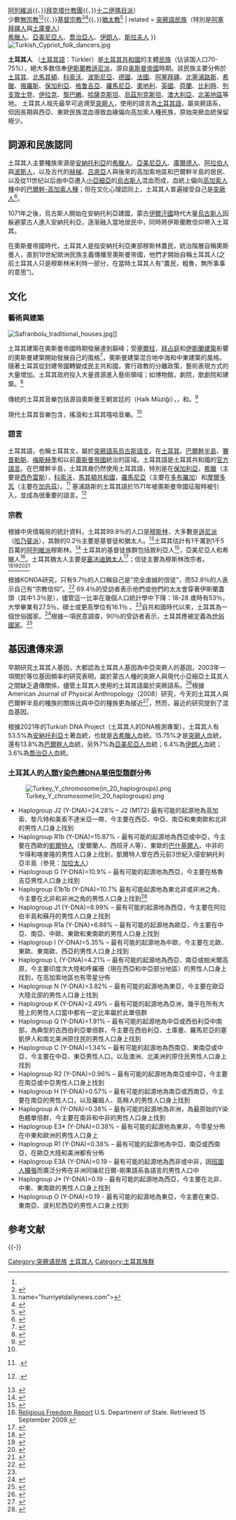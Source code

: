 {{NoteTA
|G1=地名
}}
{{Infobox ethnic group
| group = 土耳其人
| native_name = Türkler
| native_name_lang = tr
| image =
{{image array|perrow5|width=80|height=70
| image1  = Nasreddin.jpg| caption1 = [[納斯爾丁|納斯爾丁]]
| image2  = Piri reis.jpg| caption2 = [[皮瑞·雷斯|皮瑞·雷斯]]
| image3  = Dra. Safiye Ali.jpg| caption3 = [[萨菲耶·阿里|萨菲耶·阿里]]
| image4  = Beren Saat 17.4.15.jpg| caption4 = [[貝蘭·薩特|貝蘭·薩特]]
| image5 = Meryem Boz (5772849988).jpg| caption5 = [[梅尔耶姆·博兹|梅尔耶姆·博兹]]
| image6  = Aziz Sancar 0060.jpg| caption6 = [[阿齐兹·桑贾尔|阿齐兹·桑贾尔]]
| image7 = Orhan Pamuk 2009 Shankbone.jpg| caption7 = [[奥尔汗·帕穆克|奥尔汗·帕穆克]]
| image8 = Ümit Boyner (cropped).jpg| caption8 = [[於米特·納茲勒·博伊內爾|於米特·納茲勒·博伊內爾]]
| image9  = Melih Abdulhayoglu by Lakshmi.jpg| caption9 = [[米勒夫·阿杜勒哈尤格魯|米勒夫·阿杜勒哈尤格魯]]
| image10 = Semih Kaplanoğlu (Berlin Film Festival 2010).jpg| caption10 = [[森米·卡潘諾古|森米·卡潘諾古]]
| image11 = Sunay erdem.jpg| caption11 = [[蘇納伊·埃德姆|蘇納伊·埃德姆]]
| image12 = Halide adivar.jpg| caption12 = [[哈莉黛·埃迪布·阿迪瓦爾|哈莉黛·埃迪布·阿迪瓦爾]]
| image13 = Nazim Hikmet (cropped).jpg| caption13 = [[納欣·希克美|納欣·希克美]]
| image14 = Ahmet Ertegun (cropped).jpg| caption14 = [[艾哈邁德·艾特根|艾哈邁德·艾特根]]
| image15 = Beyza Arıcı 4 Eczacıbaşı VitrA TWVL 20180426 (6) (cropped).jpg| caption15 = [[貝依扎·阿勒哲|貝依扎·阿勒哲]]
| image16 = Nuribilgeceylan.jpg| caption16 = [[努里·比格·錫蘭|努里·比格·錫蘭]]
| image17 = Tarkan (9).jpg| caption17 = [[塔爾康|塔爾康]]
| image18 = Omer Asik.jpg| caption18 = [[歐米爾·阿西克|歐米爾·阿西克]]
| image19  = Arda Turan 2013 Real Madrid.jpg| caption19 = [[阿爾達·圖蘭|阿爾達·圖蘭]]
| image20 = Mesut Özil (9881761465) Cropped.jpg| caption20 = [[梅蘇特·厄齊爾|梅蘇特·厄齊爾]]
}}
| image_caption = 
| pop       = '''大約7200–7700 萬'''
|popplace  = {{flagcountry|Turkey}} 63,589,988–65,560,701<br><small>(2008 est. of 2015 pop.)</small><ref name=CIATurkey>{{Cite web|author=CIA|title=The World Factbook|url=https://www.cia.gov/library/publications/the-world-factbook/geos/tu.html|accessdate=2011-07-27|archive-date=2017-09-20|archive-url=https://web.archive.org/web/20170920072149/https://www.cia.gov/library/publications/the-world-factbook/geos/tu.html|dead-url=no}}</ref> <br />{{flagcountry|Northern Cyprus}} 315,000 {{Cref|d}}<ref name=CIACyprus>{{Cite web|author=CIA|title=The World Factbook|url=https://www.cia.gov/library/publications/the-world-factbook/geos/cy.html|archiveurl=https://web.archive.org/web/20181226020655/https://www.cia.gov/library/publications/the-world-factbook/geos/cy.html|deadurl=no|archivedate=2018-12-26|accessdate=2015-06-13}}</ref><ref>{{cite web |url=http://www.devplan.org/Nufus-2011/nufus%20son_.pdf |title=KKTC 2011 NUFUS VE KONUT SAYIMI |accessdate=2014-02-14 |deadurl=no |archiveurl=https://web.archive.org/web/20130927104440/http://www.devplan.org/Nufus-2011/nufus%20son_.pdf |archivedate=2013-09-27 }}</ref>
'''</small>'''
| region1   = {{flagcountry|Germany}}
| pop1      = 2,774,000 '''<small>(包括{{link-en|土耳其庫德人|Kurds in Turkey}})</small>'''<ref>{{cite web |title=Bevölkerung mit Migrationshintergrund - Ergebnisse des Mikrozensus - Fachserie 1 Reihe 2.2 - 2017 |url=https://www.destatis.de/DE/Themen/Gesellschaft-Umwelt/Bevoelkerung/Migration-Integration/Publikationen/Downloads-Migration/migrationshintergrund-2010220177004.pdf |pages=61 |website=[[Statistisches_Bundesamt|Statistisches Bundesamt]] |accessdate=2019-07-17 |language=de |archive-date=2019-07-17 |archive-url=https://web.archive.org/web/20190717135619/https://www.destatis.de/DE/Themen/Gesellschaft-Umwelt/Bevoelkerung/Migration-Integration/Publikationen/Downloads-Migration/migrationshintergrund-2010220177004.pdf |dead-url=no }}</ref>
| region2   = {{flagcountry|France}}
| pop2      = 820,000 (2014 estimate)<ref name="diplomatie.gouv.fr">{{cite web|url=http://www.diplomatie.gouv.fr/fr/dossiers-pays/turquie/presentation-de-la-turquie/|title=Présentation de la Turquie|website=France Diplomatie : : Ministère de l'Europe et des Affaires étrangères|accessdate=2017-12-12|archive-date=2021-01-16|archive-url=https://web.archive.org/web/20210116221644/https://www.diplomatie.gouv.fr/fr/dossiers-pays/turquie/presentation-de-la-turquie/|dead-url=no}}</ref>
| ref2     = <ref name="diplomatie.gouv.fr"/>
| region3   = {{flagcountry|United Kingdom}}
| pop3      = 500,000{{Cref|a}}
| ref3      = <ref name="Home Affairs Committee 2011 loc=38">{{Harvard citation no brackets|Home Affairs Committee|2011|loc=38}}</ref><ref>{{cite news|work=The Guardian|title=UK immigration analysis needed on Turkish legal migration, say MPs|url=https://www.theguardian.com/uk/2011/aug/01/turkish-immigration-possibilities-assessed|date=2011-08-01|accessdate=2011-08-01|archive-date=2011-08-02|archive-url=https://web.archive.org/web/20110802151021/http://www.guardian.co.uk/uk/2011/aug/01/turkish-immigration-possibilities-assessed|dead-url=no}}</ref><ref name="Federation of Turkish Associations UK">{{cite web|author=Federation of Turkish Associations UK|title=Short history of the Federation of Turkish Associations in UK|url=http://www.turkishfederationuk.org/en/index.php?option=com_content&task=view&id=26&Itemid=31|date=2008-06-19|accessdate=2011-04-13|archiveurl=https://web.archive.org/web/20120110204634/http://www.turkishfederationuk.org/en/index.php?option=com_content&task=view&id=26&Itemid=31|archivedate=2012-01-10|deadurl=yes}}</ref>
| region4  = {{flagcountry|Netherlands}}
| pop4     = 396,414{{Cref|e}}–500,000{{Cref|c}}
| ref4    = <ref>{{Cite web|url=https://opendata.cbs.nl/statline/|title=CBS Statline|website=opendata.cbs.nl|accessdate=2019-08-10|archive-date=2017-08-03|archive-url=https://web.archive.org/web/20170803035505/https://opendata.cbs.nl/statline/|dead-url=no}}</ref><ref>{{Cite web|author=Netherlands Info Services|title=Dutch Queen Tells Turkey 'First Steps Taken' On EU Membership Road|url=http://www.nisnews.nl/public/010307_2.htm|accessdate=2008-12-16|deadurl=yes|archiveurl=https://web.archive.org/web/20090113011501/http://www.nisnews.nl/public/010307_2.htm|archivedate=2009-01-13}}</ref><ref>{{Cite web|author=Dutch News|title=Dutch Turks swindled, AFM to investigate|url=http://www.dutchnews.nl/news/archives/2007/03/dutch_turks_swindled_afm_to_in.php|accessdate=2008-12-16|archive-date=2018-12-25|archive-url=https://web.archive.org/web/20181225063527/https://www.dutchnews.nl/news/2007/03/dutch_turks_swindled_afm_to_in/|dead-url=no}}</ref><ref>{{Harvnb|Türkiye Büyük Millet Meclisi|2008|loc=11}}.</ref>
| region5  = {{flagcountry|Austria}}
| pop5     = 350,000–500,000
| ref5     = <ref>{{Cite news|publisher=BBC News|title=Turkey's ambassador to Austria prompts immigration spat|url=https://www.bbc.co.uk/news/world-europe-11725311|accessdate=2010-11-10|date=2010-11-10|archive-date=2017-09-19|archive-url=https://web.archive.org/web/20170919151104/http://www.bbc.co.uk/news/world-europe-11725311|dead-url=no}}</ref><ref>{{cite web|author=CBN|title=Turkey's Islamic Ambitions Grip Austria|url=http://www.cbn.com/cbnnews/world/2010/April/Turkeys-Mulism-Influence-in-Austria/|accessdate=2011-10-16|archive-date=2010-04-09|archive-url=https://web.archive.org/web/20100409034756/http://www.cbn.com/cbnnews/world/2010/April/Turkeys-Mulism-Influence-in-Austria/|dead-url=no}}</ref>
| region6  = {{flagcountry|Belgium}}
| pop6     = 200,000
| ref6     = <ref>{{cite web|url=http://statbel.fgov.be/fr/modules/publications/statistiques/population/population_natio_sexe_groupe_classe_d_ges_au_1er_janvier_2010.jsp|title=Population par nationalité, sexe, groupe et classe d'âges au 1er janvier 2010 -  - Home|publisher=|deadurl=yes|archiveurl=https://web.archive.org/web/20111222192722/http://statbel.fgov.be/fr/modules/publications/statistiques/population/population_natio_sexe_groupe_classe_d_ges_au_1er_janvier_2010.jsp|archivedate=2011-12-22|accessdate=2019-08-10}}</ref><ref name="King Baudouin Foundation 2008 loc=5">{{Harvnb|King Baudouin Foundation|2008|loc=5}}.</ref><ref>{{Cite web|author=De Morgen|title=Koning Boudewijnstichting doorprikt clichés rond Belgische Turken|url=http://www.demorgen.be/dm/nl/989/Binnenland/article/detail/159126/2008/02/04/Koning-Boudewijnstichting-doorprikt-clich-s-rond-Belgische-Turken.dhtml|archive-url=https://archive.today/20120729212432/http://www.demorgen.be/dm/nl/989/Binnenland/article/detail/159126/2008/02/04/Koning-Boudewijnstichting-doorprikt-clich-s-rond-Belgische-Turken.dhtml|dead-url=yes|archive-date=2012-07-29|accessdate=2010-11-15}}</ref>
| region8  = {{flagcountry|United States}}
| pop8     = 196,222–500,000 {{Cref|b}}
| ref8     = <ref name="2013US">{{cite web|author=U.S. Census Bureau|title=TOTAL ANCESTRY REPORTED Universe: Total ancestry categories tallied for people with one or more ancestry categories reported 2013 American Community Survey 1-Year Estimates|url=http://factfinder2.census.gov/faces/tableservices/jsf/pages/productview.xhtml?pid=ACS_11_1YR_B04003&prodType=table|accessdate=2012-10-03|archive-date=2013-06-02|archive-url=https://web.archive.org/web/20130602032656/http://factfinder2.census.gov/faces/tableservices/jsf/pages/productview.xhtml?pid=ACS_11_1YR_B04003&prodType=table|dead-url=no}}</ref><ref name="EncyclopediaofClevelandHistory">{{cite web |author=Encyclopedia of Cleveland History |title=Immigration and Ethnicity: Turks |url=http://ech.case.edu/ech-cgi/article.pl?id=TIC |accessdate=2010-02-07 |archive-date=2018-12-25 |archive-url=https://web.archive.org/web/20181225063634/https://case.edu/ech/ech-cgi/article.pl |dead-url=no }}</ref><ref name=WashingtonDiplomat>{{cite web|author=The Washington Diplomat|title=Census Takes Aim to Tally'Hard to Count' Populations|url=http://www.washdiplomat.com/index.php?option=com_content&view=article&id=6036:census-takes-aim-to-tallyhard-to-count-populations-&catid=205:april-2010&Itemid=239|accessdate=2011-05-05|archive-date=2018-12-25|archive-url=https://web.archive.org/web/20181225063501/https://washdiplomat.com/index.php?option=com_content&view=article&id=6036:census-takes-aim-to-tallyhard-to-count-populations-&catid=205:april-2010&Itemid=239|dead-url=no}}</ref><ref name="Farkas 2003 loc=40">{{Harvnb|Farkas|2003|loc=40}}.</ref>
| region9  = {{flagcountry|Sweden}}
| pop9     = 100,000–150,000
| ref9    = <ref>{{cite web |author=Swedish International Development Cooperation Agency |title=Turkiet är en viktig bro mellan Öst och Väst |url=http://www.sida.se/Svenska/Lander--regioner/Europa/Turkiet/Utvecklingen-i-Turkiet/ |archive-url=https://archive.is/20120911145333/http://www.sida.se/Svenska/Lander--regioner/Europa/Turkiet/Utvecklingen-i-Turkiet/ |dead-url=yes |archive-date=2012-09-11 |accessdate=2011-04-14 }}</ref><ref name=SwedishAffairs>{{cite web|author=Swedish Ministry for Foreign Affairs|title=Ankara Historia|url=http://www.swedenabroad.com/Page____24644.aspx|accessdate=2011-04-14|deadurl=yes|archiveurl=https://web.archive.org/web/20110722061226/http://www.swedenabroad.com/Page____24644.aspx|archivedate=2011-07-22}}</ref>
| region10  = {{flagcountry|Switzerland}}
| pop10     = 70,440 {{Cref|e}}
| ref10     = <ref name=Auslander>[http://www.bfs.admin.ch/bfs/portal/de/index/themen/01/07/blank/key/01/01.html Ständige ausländische Wohnbevölkerung nach Staatsangehörigkeit, am Ende des Jahres] {{Wayback|url=http://www.bfs.admin.ch/bfs/portal/de/index/themen/01/07/blank/key/01/01.html |date=20120130225928 }} Swiss Federal Statistical Office, accessed 6 October 2014</ref> 
| region11  = {{flagcountry|Australia}}
| pop11     = 66,919–150,000 {{Cref|b}}
| ref11     = <ref>{{cite web|url=https://www.immi.gov.au/media/publications/statistics/immigration-update/people-australia-2013-statistics.pdf|title=Australian Government Department of Immigration and Border Protection|publisher=|access-date=2015-06-13|archive-url=https://web.archive.org/web/20140714131850/https://www.immi.gov.au/media/publications/statistics/immigration-update/people-australia-2013-statistics.pdf|archive-date=2014-07-14|dead-url=yes}}</ref><ref>{{cite news|work=The Sydney Morning Herald|title=Old foes, new friends|url=http://www.smh.com.au/news/World/Old-foes-new-friends/2005/04/22/1114152326767.html|accessdate=2008-12-26|date=2005-04-23|archive-date=2017-12-16|archive-url=https://web.archive.org/web/20171216215616/http://www.smh.com.au/news/World/Old-foes-new-friends/2005/04/22/1114152326767.html|dead-url=no}}</ref><ref name=RofT>{{cite web|author=Presidency of the Republic of Turkey|year=2010|title=Turkey-Australia: "From Çanakkale to a Great Friendship|url=http://www.tccb.gov.tr/news/397/49087/turkeyaustralia-from-canakkale-to-a-great-friendship.html|accessdate=2011-07-14|archive-date=2011-10-04|archive-url=https://web.archive.org/web/20111004182221/http://www.tccb.gov.tr/news/397/49087/turkeyaustralia-from-canakkale-to-a-great-friendship.html|dead-url=no}}</ref><ref name=OECD>{{cite web|author=OECD|year=2009|title=International Questionnaire: Migrant Education Policies in Response to Longstanding Diversity: TURKEY|url=http://www.oecd.org/dataoecd/43/54/43901805.pdf|publisher=Organisation for Economic Co-operation and Development|page=3|accessdate=2019-08-10|archive-date=2011-06-01|archive-url=https://web.archive.org/web/20110601103056/http://www.oecd.org/dataoecd/43/54/43901805.pdf|dead-url=no}}</ref>
| region12  = {{flagcountry|Denmark}}
| pop12     = 28,892 {{Cref|f}}{{Cref|b}}
| ref12     = <ref>{{cite web|author=Statistikbanken|title=Danmarks Statistik|url=http://statistikbanken.dk/statbank5a/SelectVarVal/Define.asp?MainTable=FOLK1&PLanguage=0&PXSId=0|accessdate=2015-06-13|deadurl=yes|archiveurl=https://archive.is/20120714104302/http://statistikbanken.dk/statbank5a/SelectVarVal/Define.asp?MainTable=FOLK1&PLanguage=0&PXSId=0|archivedate=2012-07-14}}</ref>
| region13  = {{flagcountry|Canada}}
| pop13    = 24,910 {{Cref|b}}
| ref13    = <ref name="statcan1">{{cite web |url=http://www40.statcan.gc.ca/l01/cst01/demo26a-eng.htm |title=Population by selected ethnic origins, by province and territory (2006 Census) |publisher=statcan.gc.ca |date=2009-07-28 |accessdate=2010-09-10 |deadurl=yes |archiveurl=https://web.archive.org/web/20110115234252/http://www40.statcan.gc.ca/l01/cst01/demo26a-eng.htm |archivedate=2011-01-15 }}</ref>
|region14   = {{flag|Italy}}
|pop14    = 22,580 {{Cref|e}}
|ref14     = <ref>{{cite web|url=http://www.istat.it/it/archivio/129854|title=I cittadini non comunitari regolarmente soggiornanti Ascolta|accessdate=2016-05-01|deadurl=no|archiveurl=https://web.archive.org/web/20141113203531/http://www.istat.it/it/archivio/129854|archivedate=2014-11-13}}</ref>
| region15  = {{flagcountry|Israel}}
| pop15   = 22,000
| ref15     = <ref>{{Harvnb|Council of Europe|2007|loc=131}}.</ref>
| region16   = {{flagcountry|Iraq}}
| pop16    = 500,000–3,000,000
| ref16      = <ref name="Park 2005 loc=37">{{Harvnb|Park|2005|loc=37}}.</ref><ref name="Phillips 2006 loc=112">{{Harvnb|Phillips|2006|loc=112}}.</ref><ref name=Bassem2016>{{cite web|last=Bassem|first=Wassim|year=2016|title=Iraq’s Turkmens call for independent province|url=http://www.al-monitor.com/pulse/originals/2016/10/turkmens-iraq-mosul-tal-afar.html|publisher=[[Al-Monitor|Al-Monitor]]|quote=Turkmens are a mix of Sunnis and Shiites and are the third-largest ethnicity in Iraq after Arabs and Kurds, numbering about 3 million out of the total population of about 34.7 million, according to 2013 data from the Iraqi Ministry of Planning.|deadurl=yes|archiveurl=https://web.archive.org/web/20161017222707/http://www.al-monitor.com/pulse/originals/2016/10/turkmens-iraq-mosul-tal-afar.html|archivedate=2016-10-17|accessdate=2019-08-10}}</ref>{{Cref|l}}
| region18   = {{flagcountry|Syria}}
| pop18      = 100,000
| ref18      = <ref>{{cite book|last=Phillips|first=David J.|title=Peoples on the Move: Introducing the Nomads of the World|url=https://books.google.com/books?id=54gyRnhIugkC&pg=PA301|accessdate=2012-11-12|date=2001-01-01|publisher=William Carey Library|isbn=978-0-87808-352-7|page=301|archive-date=2021-01-16|archive-url=https://web.archive.org/web/20210116221835/https://books.google.com/books?id=54gyRnhIugkC&pg=PA301|dead-url=no}}</ref>
| region19  = {{flagcountry|Saudi Arabia}}
| pop19     = 150,000–200,000 {{Cref|b}}
| ref19    = <ref name="Akar 1993 loc=95">{{Harvnb|Akar|1993|loc=95}}.</ref><ref name="Karpat 2004 loc=12">{{Harvnb|Karpat|2004|loc=12}}.</ref>
| region21  = {{flagcountry|Jordan}}
| pop21     = 60,000
| ref21     = <ref name="Akar 1993 loc=95"/>
| region22  = {{flagcountry|Lebanon}}
| pop22     = 50,000–200,000
| ref22     = <ref name=Al-Akhbar>{{cite web|author=Al-Akhbar|title=Lebanese Turks Seek Political and Social Recognition|url=http://english.al-akhbar.com/content/lebanese-turks-seek-political-and-social-recognition|accessdate=2012-03-02|archive-url=https://web.archive.org/web/20180620232105/https://english.al-akhbar.com/content/lebanese-turks-seek-political-and-social-recognition|archive-date=2018-06-20|dead-url=yes}}</ref><ref>{{cite web|work=Today's Zaman|title=Tension adds to existing wounds in Lebanon|url=http://www.todayszaman.com/newsDetail_getNewsById.action;jsessionid=9D641F96F47DDD54F28B8F8B07FFF815?newsId=233911|accessdate=2011-04-06|deadurl=yes|archiveurl=https://web.archive.org/web/20120111231644/http://www.todayszaman.com/newsDetail_getNewsById.action%3Bjsessionid%3D9D641F96F47DDD54F28B8F8B07FFF815?newsId=233911|archivedate=2012-01-11}}</ref><ref name=Ahmed2015>{{citation|last=Ahmed|first=Yusra|year=2015|title=Syrian Turkmen refugees face double suffering in Lebanon|url=https://en.zamanalwsl.net/news/11837.html|publisher=Zaman Al Wasl|accessdate=2016-10-11|archive-date=2017-08-23|archive-url=https://web.archive.org/web/20170823204755/https://en.zamanalwsl.net/news/11837.html|dead-url=no}}</ref><ref>{{cite web|author=Syrian Observer|year=2015|title=Syria's Turkmen Refugees Face Cruel Reality in Lebanon|url=http://syrianobserver.com/EN/Features/29920/Syria_Turkmen_Refugees_Face_Cruel_Reality_Lebanon|accessdate=2016-10-10|archive-date=2016-10-11|archive-url=https://web.archive.org/web/20161011055226/http://syrianobserver.com/EN/Features/29920/Syria_Turkmen_Refugees_Face_Cruel_Reality_Lebanon|dead-url=no}}</ref>
| region23  = {{flagcountry|Libya}}
| pop23     = 50,000 {{Cref|b}}
| ref23     = <ref name="Akar 1993 loc=95"/>
| region24   = {{flagcountry|Bulgaria}}
| pop24      = 588,318–800,000
| ref24      = <ref>{{cite web|author=National Statistical Institute of Bulgaria|year=2011|title=2011 Population Census in the Republic of Bulgaria (Final data)|url=http://www.nsi.bg/census2011/PDOCS2/Census2011final_en.pdf|publisher=National Statistical Institute of Bulgaria|accessdate=2019-08-10|archive-date=2013-04-03|archive-url=https://www.webcitation.org/6FbykQLQG?url=http://www.nsi.bg/census2011/PDOCS2/Census2011final_en.pdf|dead-url=no}}</ref><ref name="Sosyal 2011 loc=369">{{Harvnb|Sosyal|2011|loc=369}}.</ref><ref name="Bokova 2010 loc=170">{{Harvnb|Bokova|2010|loc=170}}.</ref>
| region25  = {{flagcountry|North Macedonia}}
| pop25     = 77,959
| ref25     =<ref>{{cite web|url=http://www.stat.gov.mk/pdf/kniga_13.pdf|format=PDF|title=Census of Population, Households and Dwellings in the Republic of Macedonia, 2002|website=Stat.gov.mk|accessdate=2017-12-12|archive-date=2010-09-22|archive-url=https://web.archive.org/web/20100922172341/http://www.stat.gov.mk/pdf/kniga_13.pdf|dead-url=no}}</ref><ref name="Republic of Macedonia State Statistical Office 2005 loc=34">{{Harvnb|Republic of Macedonia State Statistical Office|2005|loc=34}}.</ref><ref name="Knowlton 2005 loc=66">{{Harvnb|Knowlton|2005|loc=66}}.</ref><ref name="Abrahams 1996 loc=53">{{Harvnb|Abrahams|1996|loc=53}}.</ref>
| region26  = {{flagcountry|Greece}}
| pop26     = 49,000 (官方統計)–130,000 {{Cref|g}}
| ref26     = <ref>{{cite web|url=http://www.minelres.lv/reports/greece/greece_NGO.htm|title=GREEK HELSINKI MONITOR|website=Minelres.lv|accessdate=2017-12-12|archive-date=2003-05-23|archive-url=https://web.archive.org/web/20030523145306/http://dev.eurac.edu:8085/mugs2/do/blob.html?type=html&serial=1044526702223|dead-url=no}}</ref><ref name="Demographics of Greece">{{cite web|url=http://www.eurfedling.org/Greece.htm|title=Demographics of Greece|work=European Union National Languages|accessdate=2010-12-19|archive-date=2021-01-15|archive-url=https://web.archive.org/web/20210115154100/http://www.eurfedling.org/Greece.htm|dead-url=no}}</ref><ref>{{cite web|url=https://www.hrw.org/reports/pdfs/g/greece/greece908.pdf|title=Destroying Ethnic Identity: The Turks of Greece|publisher=[[Human_Rights_Watch|Human Rights Watch]]|accessdate=2018-01-03|archive-date=2021-01-16|archive-url=https://web.archive.org/web/20210116221922/https://www.hrw.org/reports/pdfs/g/greece/greece908.pdf|dead-url=no}}</ref><ref>{{cite web|url=https://www.hrw.org/reports/1999/greece/Greec991-04.htm|title=Turks Of Western Thrace|publisher=[[Human_Rights_Watch|Human Rights Watch]]|accessdate=2018-01-03|archive-date=2021-01-18|archive-url=https://web.archive.org/web/20210118125634/https://www.hrw.org/reports/1999/greece/Greec991-04.htm|dead-url=no}}</ref> 
| region27  = {{flagcountry|Romania}}
| pop27     = 27,700
| ref27     =<ref name="Romanian National Institute of Statistics 2011 loc=10">{{ro icon}} [http://www.recensamantromania.ro/wp-content/uploads/2013/07/REZULTATE-DEFINITIVE-RPL_2011.pdf "Comunicat de presă privind rezultatele definitive ale Recensământului Populaţiei şi Locuinţelor – 2011"] {{Wayback|url=http://www.recensamantromania.ro/wp-content/uploads/2013/07/REZULTATE-DEFINITIVE-RPL_2011.pdf |date=20200509213807 }}, at the 2011 Romanian census site; accessed 11 July 2013</ref><ref name="Phinnemore 2006 loc=157">{{Harvnb|Phinnemore|2006|loc=157}}.</ref><ref name="Constantin et al 2006 loc=59">{{Harvnb|Constantin|Goschin|Dragusin|2008|loc=59}}.</ref>
| region28  = {{flagcountry|Kosovo}}
| pop28     = 18,738
| ref28     = <ref name="ReferenceA">2011 census in the Republic of Kosovo</ref>

| region29  = {{flagcountry|Russia}}
| pop29     = 109,883–150,000
| ref29     = <ref>2010 Russia census</ref><ref name="Ryazantsev 2009 loc=172">{{Harvnb|Ryazantsev|2009|loc=172}}.</ref>
| region30  = {{flagcountry|Kazakhstan}}
| pop30     = 104,792–150,000 {{Cref|h}}
| ref30    = <ref name="Demogr2013">{{cite web|url=http://www.stat.gov.kz/getImg?id=ESTAT081783|title=Агентство Республики Казахстан по статистике. Этнодемографический сборник Республики Казахстан 2014.|website=Stat.gov.kz|accessdate=2017-12-12|archive-date=2017-11-08|archive-url=https://web.archive.org/web/20171108091746/http://www.stat.gov.kz/getImg?id=ESTAT081783|dead-url=no}}</ref><ref name="Aydıngün et al 2006 loc=13">{{Harvnb|Aydıngün|Harding|Hoover|Kuznetsov|2006|loc=13}}.</ref>
| region31  = {{flagcountry|Kyrgyzstan}}
| pop31     =  40,953–50,000 {{Cref|h}}
| ref31     = <ref>Kyrgyz 2009 census</ref><ref name="Aydıngün et al 2006 loc=13"/><ref>{{Cite web|author=IRIN Asia|title=KYRGYZSTAN: Focus on Mesketian Turks|url=http://www.irinnews.org/Report.aspx?ReportId=28663|accessdate=2010-03-17|archive-date=2018-12-25|archive-url=https://web.archive.org/web/20181225063724/http://www.irinnews.org/feature/2005/06/09/focus-mesketian-turks|dead-url=no}}</ref>
| region32  = {{flagcountry|Azerbaijan}}
| pop32     = 38,000–110,000 {{Cref|h}}
| ref32     =<ref>{{cite web|url=http://www.azstat.org/statinfo/demoqraphic/en/AP_/1_5.xls|title=Wayback Machine|date=2012-11-30|website=Web.archive.org|accessdate=2017-12-12|archiveurl=https://web.archive.org/web/20121130101713/http://www.azstat.org/statinfo/demoqraphic/en/AP_/1_5.xls|archivedate=2012-11-30|dead-url=no}}</ref><ref name="Aydıngün et al 2006 loc=13"/><ref name="UNHCR 1999 loc=14">{{Harvnb|UNHCR|1999|loc=14}}.</ref><ref name=NATOPA>{{cite web|author=NATO Parliamentary Assembly|title=Minorities in the South Caucasus: Factor of Instability?|url=http://www.nato-pa.int/default.asp?SHORTCUT=683|accessdate=2012-01-16|deadurl=yes|archiveurl=https://web.archive.org/web/20120308133627/http://www.nato-pa.int/Default.asp?SHORTCUT=683|archivedate=2012-03-08}}</ref>
| footnotes = a. {{note|en|}} The total figure is merely an estimation; sum of all the referenced populations.
| region33  = {{flagcountry|Uzbekistan}}
| pop33     =  15,000–20,000
| ref33     = <ref name="Council of Europe 2006 loc=23">{{Harvnb|Council of Europe|2006|loc=23}}.</ref><ref name="Aydıngün et al 2006 loc=13"/><ref>{{Harvnb|Blacklock|2005|loc=8}}</ref> 
| region34  = {{flagcountry|Ukraine}}
| pop34     = 8,844
| ref34     = <ref name=census>{{cite web |author=State Statistics Service of Ukraine |title=Ukrainian Census (2001):The distribution of the population by nationality and mother tongue |url=http://www.ukrcensus.gov.ua/eng/results/nationality_population/nationality_1/ |accessdate=2012-01-16 |deadurl=yes |archiveurl=https://web.archive.org/web/20080501100907/http://www.ukrcensus.gov.ua/eng/results/nationality_population/nationality_1/ |archivedate=2008-05-01 }}</ref> 
| languages = [[土耳其語|土耳其語]]
| religions = 
主要為[[File:star_and_Crescent.svg|frameless]][[伊斯蘭教|伊斯蘭教]]<ref name="KONDA">{{cite web |url=http://www.konda.com.tr/en/reports.php |title=Religion, Secularism and the Veil in Daily Life Survey |date=September 2007 |website= |publisher=Konda Arastirma |accessdate=2013-05-24 |archiveurl=https://web.archive.org/web/20090325005232/http://www.konda.com.tr/html/dosyalar/ghdl%26t_en.pdf |archivedate=2009-03-25 |deadurl=yes }}</ref><ref>{{cite web|url=http://sorular.rightsagenda.org/soru-cevap/?g=9|title=IHGD - Soru Cevap - Azınlıklar|website=Sorular.rightsagenda.org|accessdate=2015-03-18|archive-date=2018-11-30|archive-url=https://web.archive.org/web/20181130122717/http://sorular.rightsagenda.org/soru-cevap/?g=9|dead-url=no}}</ref><ref>{{cite web |url=http://www.angelfire.com/az/rescon/ALEVI.html |title=THE ALEVI OF ANATOLIA: TURKEY'S LARGEST MINORITY |website=Angelfire.com |accessdate=2015-03-18 |deadurl=yes |archiveurl=https://web.archive.org/web/20120423153420/http://www.angelfire.com/az/rescon/ALEVI.html |archivedate=2012-04-23 }}</ref><ref>{{cite web|url=http://www.philtar.ac.uk/encyclopedia/islam/shia/shia.html|title=Shi'a|website=Web.archive.org|accessdate=2015-03-18|archive-date=2021-01-16|archive-url=https://web.archive.org/web/20210116222020/http://www.philtar.ac.uk/encyclopedia/islam/shia/shia.html|dead-url=no}}</ref><br/>
<small>（[[遜尼派|遜尼派]]{{、}}[[阿列維派|阿列維派]]{{、}}[[拜克塔什教團|拜克塔什教團]]{{、}}[[十二伊瑪目派|十二伊瑪目派]]）</small><br/> 少數[[無宗教|無宗教]]<ref name="KONDA"/><ref>{{cite web|url=http://ec.europa.eu/public_opinion/archives/ebs/ebs_225_report_en.pdf|title=ReportDGResearchSocialValuesEN2.PDF<!-- Bot generated title -->|website=Ec.europa.eu|accessdate=2017-12-12|archive-date=2011-08-21|archive-url=https://www.webcitation.org/616ESNz5H?url=http://ec.europa.eu/public_opinion/archives/ebs/ebs_225_report_en.pdf|dead-url=no}}</ref>{{、}}[[基督宗教|基督宗教]]<ref>name="hurriyetdailynews.com">{{cite web|url=http://www.hurriyetdailynews.com/default.aspx?pageid=438&n=christians-in-east-remain-worried-despite-church-opening-2011-07-20|title=TURKEY - Christians in eastern Turkey worried despite church opening|website=Hurriyetdailynews.com|accessdate=2015-03-18|archive-date=2017-06-20|archive-url=https://web.archive.org/web/20170620044000/http://www.hurriyetdailynews.com/default.aspx?pageid=438&n=christians-in-east-remain-worried-despite-church-opening-2011-07-20|dead-url=no}}</ref><ref>{{cite web|url=http://news.bbc.co.uk/2/hi/7355515.stm|title=BBC News - When Muslims become Christians|website=News.bbc.co.uk|accessdate=2015-03-18|archive-date=2017-06-20|archive-url=https://web.archive.org/web/20170620161901/http://news.bbc.co.uk/2/hi/7355515.stm|dead-url=no}}</ref>{{、}}[[猶太教|猶太教]]<ref>{{cite web|url=https://www.cia.gov/library/publications/the-world-factbook/geos/tu.html|title=The World Factbook — Central Intelligence Agency|website=Cia.gov|accessdate=2017-12-12|archive-date=2017-09-20|archive-url=https://web.archive.org/web/20170920072149/https://www.cia.gov/library/publications/the-world-factbook/geos/tu.html|dead-url=no}}</ref>
| related = [[突厥語族群|突厥語民族]]（特別是[[阿塞拜疆族|阿塞拜疆人]]與[[土庫曼族|土庫曼人]]）<br>[[希臘人|希臘人]]、[[亞美尼亞人|亞美尼亞人]]、[[喬治亞人|喬治亞人]]、[[伊朗人|伊朗人]]、[[斯拉夫人|斯拉夫人]]
}}
[[File:Turkish_Cypriot_folk_dancers.jpg|thumb]]

'''土耳其人''' （[[土耳其語|土耳其語]]：Türkler）是[[土耳其共和國|土耳其共和國]]的主體[[民族|民族]]（佔该国人口70-75%），絕大多数信奉[[伊斯蘭教|伊斯蘭教]][[遜尼派|遜尼派]]，源自[[奥斯曼帝國|奥斯曼帝國]]時期。該民族主要分佈於[[土耳其|土耳其]]、[[北馬其頓|北馬其頓]]、[[科索沃|科索沃]]、[[波士尼亞與赫塞哥維納|波斯尼亞]]、[[德國|德國]]、[[法國|法國]]、[[阿塞拜疆|阿塞拜疆]]、[[北塞浦路斯|北塞浦路斯]]、[[希臘|希臘]]、[[俄羅斯|俄羅斯]]、[[保加利亞|保加利亞]]、[[格鲁吉亞|格鲁吉亞]]、[[羅馬尼亞|羅馬尼亞]]、[[奧地利|奧地利]]、[[英國|英國]]、[[荷蘭|荷蘭]]、[[比利時|比利時]]、[[列支敦士登|列支敦士登]]、[[伊拉克|伊拉克]]、[[黎巴嫩|黎巴嫩]]、[[哈薩克斯坦|哈薩克斯坦]]、[[烏茲別克斯坦|烏茲別克斯坦]]、[[澳大利亞|澳大利亞]]、[[北美地區|北美地區]]等地。
土耳其人祖先最早可追溯至[[突厥人|突厥人]]，使用的語言為[[土耳其語|土耳其語]]，屬突厥語系，但因長期與西亞、東歐民族混血導致血緣偏向高加索人種民族，原始突厥血統保留極少。

==詞源和民族認同==
土耳其人主要種族來源是[[安納托利亞|安納托利亞]]的[[希臘人|希臘人]]、[[亞美尼亞人|亞美尼亞人]]、[[庫爾德人|庫爾德人]]、[[阿拉伯人|阿拉伯人]]與[[波斯人|波斯人]]，以及古代的[[赫梯|赫梯]]、[[吕底亞|吕底亞]]人與後來的高加索地區和巴爾幹半島的居民、以及從11世纪以后由中亞遷入[[小亞細亞|小亞細亞]]的[[烏古斯人|烏古斯人]]混血而成，血統上偏向[[高加索人種|高加索人種]]中的[[巴爾幹-高加索人種|巴爾幹-高加索人種]]；但在文化心理認同上，土耳其人普遍接受自己是[[突厥人|突厥人]]<ref>{{cite web|url=http://hpgl.stanford.edu/publications/HG_2004_v114_p127-148.pdf|title=Excavating Y-chromosome haplotype strata in Anatolia. Hum Genet (2004) 114 : 127–148, Springer-Verlag 2003|publisher=|deadurl=yes|archiveurl=https://web.archive.org/web/20060619105314/http://hpgl.stanford.edu/publications/HG_2004_v114_p127-148.pdf|archivedate=2006-06-19|accessdate=2017-03-12}}</ref>。

1071年之後，烏古斯人開始在安納托利亞建國，蒙古[[伊爾汗國|伊爾汗國]]時代大量[[烏古斯人|烏古斯人]]因躲避蒙古人進入安納托利亞，逐渐融入當地居民中，同時將伊斯蘭教信仰帶入土耳其。

在奧斯曼帝國時代，土耳其人是指安納托利亞東部穆斯林農民，統治階層自稱奧斯曼人，直到19世紀歐洲民族主義傳播至奧斯曼帝國，他們才開始自稱土耳其人(之前土耳其人只是穆斯林米利特一部分，在當時土耳其人有“農民，粗魯，無所事事的意思”)。

==文化==
{{Further|{{link-en|土耳其文化|Culture of Turkey}}}}

===藝術與建築===
[[File:Safranbolu_traditional_houses.jpg|thumb]]]]
{{Further|{{link-en|土耳其藝術|Turkish arts}}|{{link-en|土耳其文學|Turkish literature}}|{{link-en|土耳其詩歌|Poetry of Turkey}}|{{link-en|土耳其音樂|Music of Turkey}}|{{link-en|土耳其民間音樂|Turkish folk music}}|{{link-en|土耳其建築|Architecture of Turkey}}}}
{{See also|奧斯曼建築}}

土耳其建築在奧斯曼帝國時期發展達到巔峰；受[[塞爾柱王朝|塞爾柱]]，[[拜占庭帝國|拜占庭]]和[[伊斯蘭建築|伊斯蘭建築]]影響的奧斯曼建築開始發展自己的風格<ref name=muqarnas12>{{Cite book|url=https://books.google.com/?id=RtbeBrAHhxgC&pg=PA60&lpg=PA60&dq=Ottoman+Architecture|title=Muqarnas: An Annual on Islamic Art and Architecture. Volume 12|last=Necipoğlu|first=Gülru|oclc=33228759|year=1995|publisher= Leiden : E.J. Brill|accessdate= 2008-07-07|page=60|isbn=9789004103146}}</ref>，奧斯曼建築混合地中海和中東建築的風格。隨著土耳其從封建帝國轉變成民主共和國，實行政教的分離政策，藝術表現方式的大量增加。土耳其政府投入大量資源進入藝術領域；如博物館，劇院，歌劇院和建築。<ref>{{Cite book|url=https://books.google.com/?id=Xu_L_FJRvUIC&pg=PA92&lpg=PA92&dq=Ottoman+Architecture |title= Muqarnas: An Annual on Islamic Art and Architecture. Volume 3|last=Grabar |first=Oleg |isbn= 978-9004076112| year=1985 |publisher= Leiden : E.J. Brill|pages=|accessdate= 2008-07-07}}</ref>

傳統的土耳其音樂包括源自奧斯曼王朝宮廷的{{link-en|土耳其民間音樂|Turkish folk music}}（Halk Müziği），{{link-en|土耳其民間音樂|Turkish folk music}}，{{link-en|Fasıl|Fasıl}}和{{link-en|奧斯曼古典音樂|Ottoman classical music}}。<ref name="DunfordRichardson2013">{{cite book|author1=Martin Dunford|author2=Terry Richardson|title=The Rough Guide to Turkey|url=https://books.google.com/books?id=dPAPeby7JTgC&pg=PA647|accessdate=2013-07-25|date=2013-06-03|publisher=Rough Guides|isbn=978-1-4093-4005-8|pages=647–|archive-date=2021-01-16|archive-url=https://web.archive.org/web/20210116222052/https://books.google.com/books?id=dPAPeby7JTgC&pg=PA647|dead-url=no}}</ref> 

現代土耳其音樂包含{{link-en|土耳其流行音樂|Turkish pop music}}，搖滾和土耳其嘻哈音樂。<ref name="DunfordRichardson2013"/>

===語言===
{{Main|土耳其語}}
{{see also|{{link-en|賽普勒斯土耳其語|Cypriot Turkish}}}}
土耳其語，也稱土耳其文，屬於[[突厥語系|突厥語系]][[烏古斯語支|烏古斯語支]]。在[[土耳其|土耳其]]、[[巴爾幹半島|巴爾幹半島]]、[[賽普勒斯|賽普勒斯]]、[[梅斯赫季|梅斯赫季]]和以前[[奧斯曼帝國|奧斯曼帝國]]統治的區域。土耳其語是土耳其共和國的[[官方語言|官方語言]]。在巴爾幹半島，土耳其裔仍然使用土耳其語，特別是在[[保加利亞|保加利亞]]，[[希臘|希臘]]（主要是[[西色雷斯|西色雷斯]]），[[科索沃|科索沃]]，[[馬其頓共和國|馬其頓共和國]]，[[羅馬尼亞|羅馬尼亞]]（主要在[[多布羅加|多布羅加]]）和[[摩爾多瓦|摩爾多瓦]]（主要在[[加告茲|加告茲]]）。<ref name="Johanson 2011 loc=734-738">{{Harvnb|Johanson|2011|loc=734–738}}.</ref> 塞浦路斯的土耳其語於1571年被奧斯曼帝國征服時被引入，並成為很重要的語言。<ref name="Johanson 2011 loc=738">{{Harvnb|Johanson|2011|loc=738}}.</ref>

===宗教===
{{Main|土耳其宗教|{{link-en|土耳其世俗主義|Secularism in Turkey}}}}
{{Pie chart
| thumb = right
| caption = 土耳其宗教（2012）<ref name="abs">{{cite web |url = https://joshuaproject.net/countries/TU |title = Turkey |date =  |publisher = Joshua Project |accessdate = 2015-04-04 |archive-date = 2020-04-22 |archive-url = https://web.archive.org/web/20200422190152/https://joshuaproject.net/countries/TU |dead-url = no }}</ref>
| label1 = 伊斯蘭教
| value1 = 96.5
| color1 = Green
| label2 = 基督宗教
| value2 = 0.3
| color2 = Blue
| label3 = 其他/無宗教
| value3 = 3.2
| color3 = yellow
}}
根據中央情報局的統計資料，土耳其99.8％的人口是[[穆斯林|穆斯林]]，大多數是[[遜尼派|遜尼派]]（[[哈乃斐派|哈乃斐派]]），其餘的0.2％主要是基督徒和猶太人。<ref name="ciawfb">{{cite web|url=https://www.cia.gov/library/publications/the-world-factbook/geos/tu.html|title=CIA World Factbook|date=March 2011|accessdate=2011-03-03|publisher=[[CIA|CIA]]|archive-date=2017-09-20|archive-url=https://web.archive.org/web/20170920072149/https://www.cia.gov/library/publications/the-world-factbook/geos/tu.html|dead-url=no}}</ref>土耳其估計有1千萬到1千5百萬的[[阿列維派|阿列維派]]穆斯林。<ref name=Shankland>{{cite book|title=The Alevis in Turkey: The Emergence of a Secular Islamic Tradition|first=David|last=Shankland|publisher=Routledge (UK)|location=|year=2003|isbn=978-0-7007-1606-7|url=https://books.google.com/?id=lFFRzTqLp6AC&pg=PP1&lpg=PP1&dq=Religion+in+Turkey }}</ref> 土耳其的基督徒族群包括敘利亞人<ref name="OmtzigtTozman2012">{{cite book|author1=Pieter H. Omtzigt|author2=Markus K. Tozman|author3=Andrea Tyndall|title=The Slow Disappearance of the Syriacs from Turkey: And of the Grounds of the Mor Gabriel Monastery|url=https://books.google.com/books?id=no5_QSBVq7kC&pg=PA99|year=2012|publisher=LIT Verlag Münster|isbn=978-3-643-90268-9|access-date=2019-08-12|archive-date=2021-01-18|archive-url=https://web.archive.org/web/20210118125816/https://books.google.com/books?id=no5_QSBVq7kC&pg=PA99|dead-url=no}}</ref>，亞美尼亞人和希臘人<ref name=USDoS>[https://2001-2009.state.gov/g/drl/rls/irf/2008/108476.htm Religious Freedom Report] {{Wayback|url=https://2001-2009.state.gov/g/drl/rls/irf/2008/108476.htm |date=20210116222113 }} U.S. Department of State. Retrieved 15 September 2009.</ref>。土耳其猶太人主要是[[塞法迪猶太人|塞法迪猶太人]]<ref name="BaskinSeeskin2010">{{cite book|url=https://books.google.com/books?id=QNYdng4YpNgC&pg=PA145|title=The Cambridge Guide to Jewish History, Religion, and Culture|publisher=Cambridge University Press|year=2010|isbn=978-0-521-86960-7|pages=145–|author1=[[Judith_R._Baskin|Judith R. Baskin]]|author2=Kenneth Seeskin|access-date=2019-08-12|archive-date=2021-01-16|archive-url=https://web.archive.org/web/20210116222116/https://books.google.com/books?id=QNYdng4YpNgC&pg=PA145|dead-url=no}}</ref>；{{link-en|土耳其基督教新教|Protestantism in Turkey}}信徒主要為穆斯林改宗者。<ref name="hurriyetdailynews.com">{{cite web|url=http://www.hurriyetdailynews.com/default.aspx?pageid=438&n=christians-in-east-remain-worried-despite-church-opening-2011-07-20|title=TURKEY - Christians in eastern Turkey worried despite church opening|website=Hurriyetdailynews.com|accessdate=2015-03-18|archive-date=2017-06-20|archive-url=https://web.archive.org/web/20170620044000/http://www.hurriyetdailynews.com/default.aspx?pageid=438&n=christians-in-east-remain-worried-despite-church-opening-2011-07-20|dead-url=no}}</ref><ref>{{cite web|url=http://www.christiancentury.org/article/2011-03/turkish-protestants-still-face-long-path-religious-freedom|title=Turkish Protestants still face "long path" to religious freedom - The Christian Century|work=The Christian Century|accessdate=2015-03-18|archive-date=2014-10-17|archive-url=https://web.archive.org/web/20141017091049/http://www.christiancentury.org/article/2011-03/turkish-protestants-still-face-long-path-religious-freedom|dead-url=no}}</ref><ref>{{cite book|url=https://books.google.com/?id=6gajAgAAQBAJ&pg=PA93&lpg=PA93&dq=turkish+protestant+muslim#v=onepage&q=turkish%20protestant%20muslim&f=false|title=Muslim Nationalism and the New Turks|website=Books.google.com|accessdate=2015-03-18|archive-date=2020-06-15|archive-url=https://web.archive.org/web/20200615150941/https://books.google.com/books?id=6gajAgAAQBAJ&pg=PA93&lpg=PA93&dq=turkish+protestant+muslim&hl=en#v=onepage&q=turkish%20protestant%20muslim&f=false|dead-url=no}}</ref><ref>{{cite web|url=http://churchinchains.ie/node/743|title=TURKEY: Protestant church closed down - Church In Chains - Ireland 🆚 An Irish voice for suffering, persecuted Christians Worldwide|website=Churchinchains.ie|accessdate=2015-03-18|archive-date=2016-08-22|archive-url=https://web.archive.org/web/20160822005706/http://churchinchains.ie/node/743|dead-url=no}}</ref>

根據KONDA研究，只有9.7％的人口稱自己是“完全虔誠的信徒”，而52.8％的人表示自己有“宗教信仰”。<ref name="autogenerated5">{{cite journal |last1=KONDA |year=2007 |title=Religion, Secularism and the Veil in Daily Life Survey |publisher=Konda Arastirma |accessdate=2013-05-24 |archiveurl=https://web.archive.org/web/20090325005232/http://www.konda.com.tr/html/dosyalar/ghdl%26t_en.pdf |archivedate=2009-03-25 |url=http://www.konda.com.tr/html/dosyalar/ghdl&t_en.pdf |deadurl=yes |journal= }}</ref>
69.4％的受訪者表示他們或他們的太太會穿著伊斯蘭蓋頭（其中1.3％是{{link-en|卡多爾|chador}}），儘管這一比率在幾個人口統計學中下降：18-28 歲時有53％，大學畢業有27.5％，碩士或更高學位有16.1％ 。<ref name="KONDA"/>自共和國時代以來，土耳其為一個世俗國家。<ref name="KuruStepan2012">{{cite book|author1=Ahmet T. Kuru|author2=Alfred C. Stepan|title=Democracy, Islam, and secularism in Turkey|url=https://books.google.com/books?id=di6YdRMZMO0C|year=2012|publisher=Columbia University Press|isbn=978-0-231-53025-5|access-date=2019-08-12|archive-date=2021-01-16|archive-url=https://web.archive.org/web/20210116222149/https://books.google.com/books?id=di6YdRMZMO0C|dead-url=no}}</ref>根據一項民意調查，90％的受訪者表示，土耳其應被定義為[[世俗國家|世俗國家]]。<ref>{{cite news |title=More secular, green Turkey wanted: Poll |url=http://www.hurriyetdailynews.com/more-secular-green-turkey-wanted-poll.aspx?pageID=238&nid=35272 |newspaper=Hürriyet Daily News |date=2012-11-23 |accessdate=2013-05-22 |archive-date=2017-06-20 |archive-url=https://web.archive.org/web/20170620042128/http://www.hurriyetdailynews.com/more-secular-green-turkey-wanted-poll.aspx?pageID=238&nid=35272 |dead-url=no }}</ref>

==基因遺傳來源==
早期研究土耳其人基因，大都認為土耳其人基因為中亞突厥人的基因，2003年一項關於等位基因頻率的研究表明，屬於蒙古人種的突厥人與現代小亞細亞土耳其人之間缺乏遺傳關係，儘管土耳其人使用的土耳其語屬於突厥語系。<ref name=Machulla>{{Cite journal | last1 = Machulla | first1 = H. K. G. | last2 = Batnasan | first2 = D. | last3 = Steinborn | first3 = F. | last4 = Uyar | first4 = F. A. | last5 = Saruhan-Direskeneli | first5 = G. | last6 = Oguz | first6 = F. S. | last7 = Carin | first7 = M. N. | last8 = Dorak | first8 = M. T. | doi = 10.1034/j.1399-0039.2003.00043.x | title = Genetic affinities among Mongol ethnic groups and their relationship to Turks | journal = Tissue Antigens | volume = 61 | issue = 4 | pages = 292–299 | year = 2003 | pmid =  12753667| pmc = }}</ref>根據American Journal of Physical Anthropology（2008）研究，今天的土耳其人與巴爾幹半島的種族的關係比與中亞的種族更為接近<ref name=METU>{{Cite journal 
| last1 = Berkman | first1 = C. C. 
| last2 = Dinc | first2 = H. 
| last3 = Sekeryapan | first3 = C. 
| last4 = Togan | first4 = I. 
| title = Alu insertion polymorphisms and an assessment of the genetic contribution of Central Asia to Anatolia with respect to the Balkans 
| url = https://archive.org/details/sim_american-journal-of-physical-anthropology_2008-05_136_1/page/11 | doi = 10.1002/ajpa.20772 
| journal = American Journal of Physical Anthropology 
| volume = 136 
| issue = 1 
| pages = 11–18 
| year = 2008 
| pmid = 18161848 
| pmc = 
}}</ref>，然而，最近的研究提到了混血基因。

根據2021年的Turkish DNA Project（土耳其人的DNA檢測專案），土耳其人有53.5%為[[安納托利亞|安納托利亞]]土著血統，也就是[[古希臘人|古希臘人]]血統。15.75%才是[[突厥人|突厥人]]血統，還有13.8%為[[巴爾幹|巴爾幹人]]血統，另外7%為[[亞美尼亞人|亞美尼亞人]]血統；6.4%為[[伊朗人|伊朗人]]血統；3.6%為[[喬治亞人|喬治亞人]]血統。

===土耳其人的[[人類Y染色體DNA單倍型類群|人類Y染色體DNA單倍型類群]]分佈===
[[File:Turkey_Y_chromosome(in_20_haplogroups).png|thumb]]
* Haplogroup J2 (Y-DNA)=24.28% – J2 (M172) 最有可能的起源地為高加索、黎凡特和美索不達米亞一帶，今主要在西亞、中亞、南亞和東南歐和北非的男性人口身上找到
* Haplogroup R1b (Y-DNA)=15.87% - 最有可能的起源地為西亞或中亞，今主要在西歐的[[凱爾特人|凱爾特人]]（愛爾蘭人、西班牙人等）、東歐的[[巴什基爾人|巴什基爾人]]、中非的乍得和喀麥隆的男性人口身上找到，凱爾特人曾在西元前3世紀入侵安納托利亞半島（參見：[[加拉太人|加拉太人]]）
* Haplogroup G (Y-DNA)=10.9% – 最有可能的起源地為西亞，今主要在格魯吉亞男性人口身上找到
* Haplogroup E1b1b (Y-DNA)=10.7% 最有可能起源地為東北非或非洲之角，今主要在北非和非洲之角的男性人口身上找到<ref>{{Cite journal | last1 = Cruciani | first1 = F. | last2 = La Fratta | first2 = R. | last3 = Torroni | first3 = A. | last4 = Underhill | first4 = P. A. | last5 = Scozzari | first5 = R. | title = Molecular dissection of the Y chromosome haplogroup E-M78 (E3b1a): A posteriori evaluation of a microsatellite-network-based approach through six new biallelic markers | doi = 10.1002/humu.9445 | journal = Human Mutation | volume = 27 | issue = 8 | pages = 831–2 | year = 2006 | pmid =  16835895| pmc = }}</ref> 
* Haplogroup J1 (Y-DNA)=8.99% – 最有可能的起源地為西亞，今主要在阿拉伯半島和蘇丹的男性人口身上找到
* Haplogroup R1a (Y-DNA)=6.88% – 最有可能的起源地為歐亞，今主要在中亞、南亞、中歐、東歐和東南歐的男性人口身上找到
* Haplogroup I (Y-DNA)=5.35% – 最有可能的起源地為中歐，今主要在北歐、東歐、東南歐、西亞的男性人口身上找到
* Haplogroup L (Y-DNA)=4.21% – 最有可能的起源地為西亞、南亞或帕米爾高原，今主要印度次大陸和呼羅珊（現在西亞和中亞部分地區）的男性人口身上找到，在高加索地區也有零星分佈
* Haplogroup N (Y-DNA)=3.82% – 最有可能的起源地為東亞，今主要在歐亞大陸北部的男性人口身上找到
* Haplogroup K (Y-DNA)=2.49% – 最有可能的起源地為亞洲，幾乎在所有大陸上的男性人口當中都有一定比率屬於此單倍群
* Haplogroup Q (Y-DNA)=1.91% –  最有可能的起源地為中亞或西伯利亞中南部，為典型的古西伯利亞單倍群，今主要在西伯利亞、土庫曼、羅馬尼亞的塞凱伊人和南北美洲原住民的男性人口身上找到
* Haplogroup C (Y-DNA)=1.34% – 最有可能的起源地為西南亞、東南亞或中亞，今主要在中亞、東亞男性人口，以及澳洲、北美洲的原住民男性人口身上找到
* Haplogroup R2 (Y-DNA)=0.96% – 最有可能的起源地為南亞或中亞，今主要在南亞或中亞男性人口身上找到
* Haplogroup H (Y-DNA)=0.57% – 最有可能的起源地為南亞或西南亞，今主要在南亞的男性人口，以及羅姆人、高棉人的男性人口身上找到
* Haplogroup A (Y-DNA)=0.38% – 最有可能的起源地為非洲，為最原始的Y染色體單倍群，今主要在南非和中非的男性人口身上找到
* Haplogroup E3* (Y-DNA)=0.38% – 最有可能的起源地為東非，今零星分佈在中東和歐洲的男性人口身上
* Haplogroup R1 (Y-DNA)=0.38% – 最有可能的起源地為中亞、南亞或西南亞，在歐亞大陸和美洲都有分佈
* Haplogroup E3A (Y-DNA)=0.19 – 最有可能的起源地為西非或中非，因[[班圖人擴張|班圖人擴張]]而廣泛分佈在非洲同操尼日爾-剛果語系各語言的男性人口中
* Haplogroup J* (Y-DNA)=0.19 - 最有可能的起源地為西亞，今主要在北非、中東、東南歐的男性人口身上找到
* Haplogroup O (Y-DNA)=0.19 - 最有可能的起源地為東亞，今主要在東亞、東南亞、波利尼西亞的男性人口身上找到

== 参考文献 ==
{{Reflist|30em}}

{{-}}
{{突厥语民族}}
{{土耳其主题}}

{{Authority control}}

[[Category:突厥语民族|Category:突厥语民族]]
[[Category:土耳其人|]]
[[Category:土耳其族群|Category:土耳其族群]]
